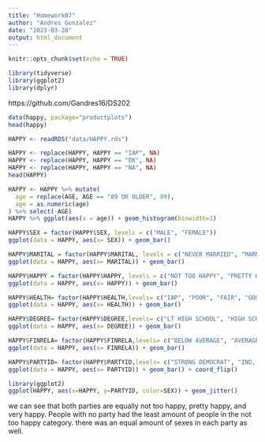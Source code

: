 ```yaml
---
title: "Homework07"
author: "Andres Gonzalez"
date: "2023-03-28"
output: html_document
---
```


```r
knitr::opts_chunk$set(echo = TRUE)
```

```r
library(tidyverse)
library(ggplot2)
library(dplyr)
```

https://github.com/Gandres16/DS202


```r
data(happy, package="productplots")
head(happy)
```
```r
HAPPY <- readRDS("data/HAPPY.rds")
```

```r
HAPPY <- replace(HAPPY, HAPPY == "IAP", NA)
HAPPY <- replace(HAPPY, HAPPY == "DK", NA)
HAPPY <- replace(HAPPY, HAPPY == "NA", NA)
head(HAPPY)
```

```r
HAPPY <- HAPPY %>% mutate(
  age = replace(AGE, AGE == "89 OR OLDER", 89),
  age = as.numeric(age)
) %>% select(-AGE)
HAPPY %>% ggplot(aes(x = age)) + geom_histogram(binwidth=1)
```

```r
HAPPY$SEX = factor(HAPPY$SEX, levels = c("MALE", "FEMALE"))
ggplot(data = HAPPY, aes(x= SEX)) + geom_bar()
```

```r
HAPPY$MARITAL = factor(HAPPY$MARITAL, levels = c("NEVER MARRIED", "MARRIED", "SEPERATED", "DIVORCED", "WIDOWED"))
ggplot(data = HAPPY, aes(x= MARITAL)) + geom_bar()
```


```r
HAPPY$HAPPY = factor(HAPPY$HAPPY, levels = c("NOT TOO HAPPY", "PRETTY HAPPY", "VERY HAPPY"))
ggplot(data = HAPPY, aes(x= HAPPY)) + geom_bar()
```

```r
HAPPY$HEALTH= factor(HAPPY$HEALTH,levels= c("IAP", "POOR", "FAIR", "GOOD", "EXCELLENT", "DK"))
ggplot(data = HAPPY, aes(x= HEALTH)) + geom_bar()
```

```r
HAPPY$DEGREE= factor(HAPPY$DEGREE,levels= c("LT HIGH SCHOOL", "HIGH SCHOOL", "BACHELOR", "GRADUATE"))
ggplot(data = HAPPY, aes(x= DEGREE)) + geom_bar()
```


```r
HAPPY$FINRELA= factor(HAPPY$FINRELA,levels= c("BELOW AVERAGE", "AVERAGE", "ABOVE AVERAGE"))
ggplot(data = HAPPY, aes(x= FINRELA)) + geom_bar()
```


```r
HAPPY$PARTYID= factor(HAPPY$PARTYID,levels= c("STRONG DEMOCRAT", "IND, NEAR DEM", "NOT STR DEMOCRAT", "INDEPENDENT", "NOT STR REPUBLICAN", "IND, NEAR REP", "STRONG REPULICAN", "OTHER PARTY"))
ggplot(data = HAPPY, aes(x= PARTYID)) + geom_bar() + coord_flip()
```


```r
library(ggplot2)
ggplot(HAPPY, aes(x=HAPPY, y=PARTYID, color=SEX)) + geom_jitter()
```

we can see that both parties are equally not too happy, pretty happy, and very happy. People with no party had the least amount of people in the not too happy category. there was an equal amount of sexes in each party as well.